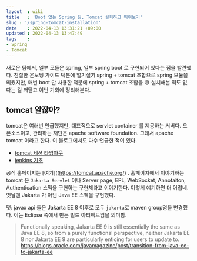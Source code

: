 ```yaml
---
layout  : wiki
title   : 'Boot 없는 Spring 팀, Tomcat 설치하고 띄워보기' 
slug : '/spring-tomcat-installation'
date    : 2022-04-13 13:31:21 +09:00
updated : 2022-04-13 13:47:49
tags    : 
- Spring
- Tomcat
---
```


새로운 팀에서, 일부 모듈은 spring, 일부 spring boot 로 구현되어 있다는 점을 발견했다. 친절한 온보딩 가이드 덕분에 얼기설기 spring + tomcat 조합으로 spring 모듈을 띄웠지만, 매번 boot 만 사용한 덕분에 spring + tomcat  조합을 😅 설치해본 적도 없다는 걸 깨닫고 이번 기회에 정리해본다. 


## tomcat 알잖아?

tomcat은 여러번 언급했지만, 대표적으로 servlet container 를 제공하는 서버다.  오픈소스이고, 관리하는 재단은 apache software foundation. 그래서 apache tomcat 이라고 한다. 이 블로그에서도 다수 언급한 적이 있다. 

- [tomcat 세션 타임아웃](https://juneyr.dev/session-timout)
- [jenkins 기초](https://juneyr.dev/jenkins-as-an-army-knife)

공식 홈페이지는 [여기]((https://tomcat.apache.org/) . 홈페이지에서 이야기하는 tomcat 은 `Jakarta Servlet` 이나 Server page, EPL,  WebSocket, Annotaiton, Authentication 스펙을 구현하는 구현체라고 이야기한다. 이렇게 얘기하면 더 어렵네. 옛날엔 Jakarta 가 아닌 Java EE 스펙을 구현했다. 

덧: javax api 들은 Jakarta EE 8 이후로 모두 `jakarta`로 maven group명을 변경했다. 이는 Eclipse 쪽에서 만든 빌드 아티팩트임을 의미함. 

> Functionally speaking, Jakarta EE 9 is still essentially the same as Java EE 8, so from a purely functional perspective, neither Jakarta EE 8 nor Jakarta EE 9 are particularly enticing for users to update to.
https://blogs.oracle.com/javamagazine/post/transition-from-java-ee-to-jakarta-ee


